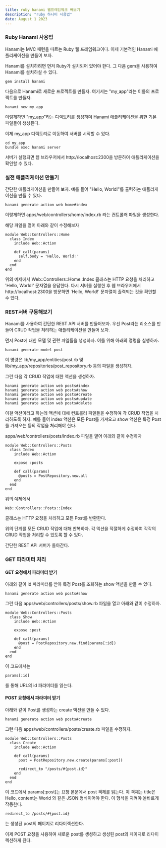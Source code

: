 ```yaml
---
title: ruby hanami 웹프레임워크 써보기
description: "ruby 하나미 사용법"
date: August 1 2023
---
```


### Ruby Hanami 사용법

Hanami는 MVC 패턴을 따르는 Ruby 웹 프레임워크이다. 
이제 기본적인 Hanami 애플리케이션을 만들어 보자.

Hanami를 설치하려면 먼저 Ruby가 설치되어 있어야 한다. 
그 다음 gem을 사용하여 Hanami를 설치하실 수 있다.

```
gem install hanami
```
다음으로 Hanami로 새로운 프로젝트를 만들자. 
여기서는 "my_app"라는 이름의 프로젝트를 만들자.

```
hanami new my_app
```
이렇게하면 "my_app"라는 디렉토리를 생성하며 Hanami 애플리케이션을 위한 기본 파일들이 생성된다.

이제 my_app 디렉토리로 이동하여 서버를 시작할 수 있다.

```
cd my_app
bundle exec hanami server
```

서버가 실행되면 웹 브라우저에서 http://localhost:2300을 방문하여 애플리케이션을 확인할 수 있다.

### 실전 애플리케이션 만들기
간단한 애플리케이션을 만들어 보자. 
예를 들어 "Hello, World!"를 출력하는 애플리케이션을 만들 수 있다.

```
hanami generate action web home#index
```

이렇게하면 apps/web/controllers/home/index.rb 라는 컨트롤러 파일을 생성한다. 

해당 파일을 열어 아래와 같이 수정해보자
```
module Web::Controllers::Home
  class Index
    include Web::Action

    def call(params)
      self.body = 'Hello, World!'
    end
  end
end
```
위의 예제에서 Web::Controllers::Home::Index 클래스는 HTTP 요청을 처리하고 'Hello, World!' 문자열을 응답한다.
다시 서버를 실행한 후 웹 브라우저에서 http://localhost:2300을 방문하면 'Hello, World!' 문자열이 출력되는 것을 확인할 수 있다.

### REST서버 구동해보기

Hanami를 사용하여 간단한 REST API 서버를 만들어보자. 
우선 Post라는 리소스를 만들어 CRUD 작업을 처리하는 애플리케이션을 만들어 보자.

먼저 Post에 대한 모델 및 관련 파일들을 생성하자. 
이를 위해 아래의 명령을 실행하자.

```
hanami generate model post
```
이 명령은 lib/my_app/entities/post.rb 및 lib/my_app/repositories/post_repository.rb 등의 파일을 생성하자.

그런 다음 각 CRUD 작업에 대한 액션을 생성하자. 
```
hanami generate action web posts#index
hanami generate action web posts#show
hanami generate action web posts#create
hanami generate action web posts#update
hanami generate action web posts#delete
```

이걸 액션이라고 하는데 액션에 대해 컨트롤러 파일들을 수정하여 각 CRUD 작업을 처리하도록 하자. 
예를 들어 index 액션은 모든 Post를 가져오고 show 액션은 특정 Post를 가져오는 등의 작업을 처리해야 한다.

apps/web/controllers/posts/index.rb 파일을 열어 아래와 같이 수정하자

```
module Web::Controllers::Posts
  class Index
    include Web::Action

    expose :posts

    def call(params)
      @posts = PostRepository.new.all
    end
  end
end
```
위의 예제에서 
```
Web::Controllers::Posts::Index
````
클래스는 HTTP 요청을 처리하고 모든 Post를 반환한다.

위의 단계를 모든 CRUD 작업에 대해 반복하자. 각 액션을 적절하게 수정하여 각각의 CRUD 작업을 처리할 수 있도록 할 수 있다.

간단한 REST API 서버가 돌아간다.

### GET 파라미터 처리

#### GET 요청에서 파라미터 받기
아래와 같이 id 파라미터를 받아 특정 Post를 조회하는 show 액션을 만들 수 있다.
```
hanami generate action web posts#show
```

그런 다음 apps/web/controllers/posts/show.rb 파일을 열고 아래와 같이 수정하자.

```
module Web::Controllers::Posts
  class Show
    include Web::Action

    expose :post

    def call(params)
      @post = PostRepository.new.find(params[:id])
    end
  end
end
```

이 코드에서는 
```
params[:id]
```
를 통해 URL의 id 파라미터를 읽는다.

#### POST 요청에서 파라미터 받기

아래와 같이 Post를 생성하는 create 액션을 만들 수 있다.

```
hanami generate action web posts#create
```

그런 다음 apps/web/controllers/posts/create.rb 파일을 수정하자.

```
module Web::Controllers::Posts
  class Create
    include Web::Action

    def call(params)
      post = PostRepository.new.create(params[:post])

      redirect_to "/posts/#{post.id}"
    end
  end
end
```

이 코드에서 params[:post]는 요청 본문에서 post 객체를 읽는다.
이 객체는 title은 Hello, content는 World 와 같은 JSON 형식이어야 한다. 이 형식을 지켜야 올바르게 작동한다.

```
redirect_to /posts/#{post.id}
```
는 생성된 post의 페이지로 리다이렉션한다.

이제 POST 요청을 사용하여 새로운 post를 생성하고 생성된 post의 페이지로 리다이렉션하게 된다.

